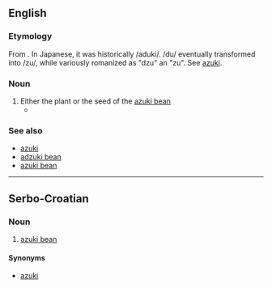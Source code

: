 ==English==
{{wikipedia|Azuki bean|adzuki}}

===Etymology===
From {{etyl|ja}} {{term|sc=Jpan|小豆|tr=azuki}}. In Japanese, it was historically /aduki/. /du/ eventually transformed into /zu/, while variously romanized as "dzu" an "zu". See [[azuki]].

===Noun===
{{en-noun}}

# Either the plant or the seed of the [[azuki bean]]
#* {{quote-book|2003|Carla Emery|The Encyclopedia of Country Living|url=http://books.google.com/books?id=8vqp_XLfNKYC|edition=9th ed.|page=289|isbn=157061377X
|passage='''Adzukis''' need 118 days to start bearing. }}

===See also===
* [[azuki]]
* [[adzuki bean]]
* [[azuki bean]]

----

==Serbo-Croatian==

===Noun===
{{sh-noun|r|g=m|адзуки}}

# [[azuki bean]]

====Synonyms====
* [[azuki#Serbo-Croatian|azuki]]